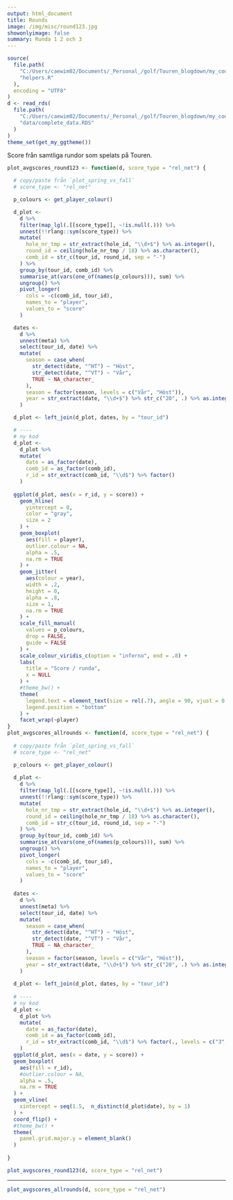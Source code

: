 ---
output: html_document  
title: Rounds   
image: /img/misc/round123.jpg    
showonlyimage: false  
summary: Runda 1 2 och 3
---
```{r setup, include=FALSE}
source(
  file.path(
    "C:/Users/caewim02/Documents/_Personal_/golf/Touren_blogdown/my_code",
    "helpers.R"
  ),
  encoding = "UTF8"
)
d <- read_rds(
  file.path(
    "C:/Users/caewim02/Documents/_Personal_/golf/Touren_blogdown/my_code",
    "data/complete_data.RDS"
  )  
)
theme_set(get_my_ggtheme())
```


Score från samtliga rundor som spelats på Touren.


```{r function, include=FALSE}
plot_avgscores_round123 <- function(d, score_type = "rel_net") {

  # copy/paste från `plot_spring_vs_fall`
  # score_type <- "rel_net"

  p_colours <- get_player_colour()

  d_plot <-
    d %>%
    filter(map_lgl(.[[score_type]], ~!is.null(.))) %>%
    unnest(!!rlang::sym(score_type)) %>%
    mutate(
      hole_nr_tmp = str_extract(hole_id, "\\d+$") %>% as.integer(),
      round_id = ceiling(hole_nr_tmp / 18) %>% as.character(),
      comb_id = str_c(tour_id, round_id, sep = "-")
    ) %>%
    group_by(tour_id, comb_id) %>%
    summarise_at(vars(one_of(names(p_colours))), sum) %>%
    ungroup() %>%
    pivot_longer(
      cols = -c(comb_id, tour_id),
      names_to = "player",
      values_to = "score"
    )

  dates <-
    d %>%
    unnest(meta) %>%
    select(tour_id, date) %>%
    mutate(
      season = case_when(
        str_detect(date, "^HT") ~ "Höst",
        str_detect(date, "^VT") ~ "Vår",
        TRUE ~ NA_character_
      ),
      season = factor(season, levels = c("Vår", "Höst")),
      year = str_extract(date, "\\d+$") %>% str_c("20", .) %>% as.integer()
    )

  d_plot <- left_join(d_plot, dates, by = "tour_id")

  # ----
  # ny kod
  d_plot <- 
    d_plot %>% 
    mutate(
      date = as_factor(date),
      comb_id = as_factor(comb_id),
      r_id = str_extract(comb_id, "\\d$") %>% factor()
    )
  
  ggplot(d_plot, aes(x = r_id, y = score)) + 
    geom_hline(
      yintercept = 0, 
      color = "gray", 
      size = 2
    ) + 
    geom_boxplot(
      aes(fill = player),
      outlier.colour = NA,
      alpha = .5,
      na.rm = TRUE
    ) + 
    geom_jitter(
      aes(colour = year),
      width = .2,
      height = 0,
      alpha = .8,
      size = 1,
      na.rm = TRUE
    ) + 
    scale_fill_manual(
      values = p_colours, 
      drop = FALSE, 
      guide = FALSE
    ) +
    scale_colour_viridis_c(option = "inferno", end = .8) +
    labs(
      title = "Score / runda",
      x = NULL
    ) +
    #theme_bw() +
    theme(
      legend.text = element_text(size = rel(.7), angle = 90, vjust = 0.5, hjust = .5), 
      legend.position = "bottom"
    ) +
    facet_wrap(~player)
}
plot_avgscores_allrounds <- function(d, score_type = "rel_net") {
  
  # copy/paste från `plot_spring_vs_fall`
  # score_type <- "rel_net"

  p_colours <- get_player_colour()
  
  d_plot <- 
    d %>% 
    filter(map_lgl(.[[score_type]], ~!is.null(.))) %>% 
    unnest(!!rlang::sym(score_type)) %>% 
    mutate(
      hole_nr_tmp = str_extract(hole_id, "\\d+$") %>% as.integer(),
      round_id = ceiling(hole_nr_tmp / 18) %>% as.character(),
      comb_id = str_c(tour_id, round_id, sep = "-")
    ) %>% 
    group_by(tour_id, comb_id) %>% 
    summarise_at(vars(one_of(names(p_colours))), sum) %>% 
    ungroup() %>% 
    pivot_longer(
      cols = -c(comb_id, tour_id),
      names_to = "player",
      values_to = "score"
    )
  
  dates <- 
    d %>% 
    unnest(meta) %>%
    select(tour_id, date) %>% 
    mutate(
      season = case_when(
        str_detect(date, "^HT") ~ "Höst",
        str_detect(date, "^VT") ~ "Vår",
        TRUE ~ NA_character_
      ), 
      season = factor(season, levels = c("Vår", "Höst")), 
      year = str_extract(date, "\\d+$") %>% str_c("20", .) %>% as.integer()
    )
  
  d_plot <- left_join(d_plot, dates, by = "tour_id")
  
  # ---- 
  # ny kod
  d_plot <- 
    d_plot %>% 
    mutate(
      date = as_factor(date),
      comb_id = as_factor(comb_id),
      r_id = str_extract(comb_id, "\\d$") %>% factor(., levels = c("3", "2", "1"))
    )
  ggplot(d_plot, aes(x = date, y = score)) + 
  geom_boxplot(
    aes(fill = r_id),
    #outlier.colour = NA,
    alpha = .5,
    na.rm = TRUE
  ) + 
  geom_vline(
    xintercept = seq(1.5,  n_distinct(d_plot$date), by = 1)
  ) + 
  coord_flip() +
  #theme_bw() +
  theme(
    panel.grid.major.y = element_blank()
  )
  
}
```

```{r plot-1, echo=FALSE, fig.height=8, out.width="100%"}
plot_avgscores_round123(d, score_type = "rel_net")
```


**********

```{r plot-2, echo=FALSE, fig.height=8, out.width="100%"}
plot_avgscores_allrounds(d, score_type = "rel_net")
```

